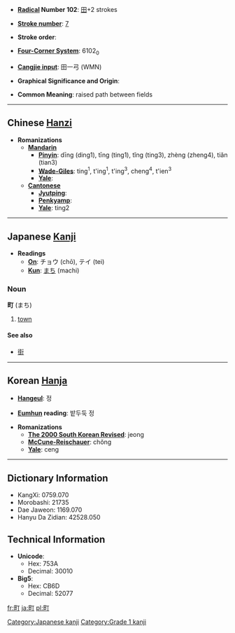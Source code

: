 * '''[[Wiktionary:Chinese radical index| Radical]] Number 102''': [[Wiktionary:Chinese radical index 田|田]]+2 strokes

* '''[[Wiktionary:Chinese total strokes index|Stroke number]]''': [[Wiktionary:Chinese total strokes index 7|7]]

* '''Stroke order''': 

* '''[[Wiktionary:Chinese four corner index|Four-Corner System]]''': 6102<sub>0</sub>

* '''[[Wiktionary:Chinese Cangjie index|Cangjie input]]''': 田一弓 (WMN)

* '''Graphical Significance and Origin''': 

* '''Common Meaning''': raised path between fields

----

== Chinese [[Hanzi]] ==

* '''Romanizations'''
** '''[[Mandarin]]'''
*** '''[[Pinyin]]''': dīng (ding1), tīng (ting1), tǐng (ting3), zhèng (zheng4), tiǎn (tian3)
*** '''[[Wade-Giles]]''': ting<sup>1</sup>, t'ing<sup>1</sup>, t'ing<sup>3</sup>, cheng<sup>4</sup>, t'ien<sup>3</sup>
*** '''[[Yale]]''': 
** '''[[Cantonese]]'''
*** '''[[Jyutping]]''':
*** '''[[Penkyamp]]''': 
*** '''[[Yale]]''': ting2


----

== Japanese [[Kanji]] ==

* '''Readings'''
** '''[[On]]''': チョウ (chō), テイ (tei)
** '''[[Kun]]''': [[まち]] (machi)

===Noun===
'''町''' (まち)

# [[town]]

====See also====
*[[街]]


----

== Korean [[Hanja]] ==

* '''[[Hangeul]]''': 정

* '''[[Eumhun]] reading''': 밭두둑 정

* '''Romanizations'''
** '''[[The 2000 South Korean Revised Romanization|The 2000 South Korean Revised]]''': jeong
** '''[[McCune-Reischauer]]''': chŏng
** '''[[Yale]]''': ceng

----

== Dictionary Information ==

* KangXi: 0759.070
* Morobashi: 21735
* Dae Jaweon: 1169.070
* Hanyu Da Zidian: 42528.050

== Technical Information ==

* '''Unicode''':
** Hex: 753A
** Decimal: 30010
* '''Big5''':
** Hex: CB6D
** Decimal: 52077

[[Category:Japanese kanji]]
[[Category:Grade 1 kanji]]

[[fr:町]]
[[ja:町]]
[[pl:町]]